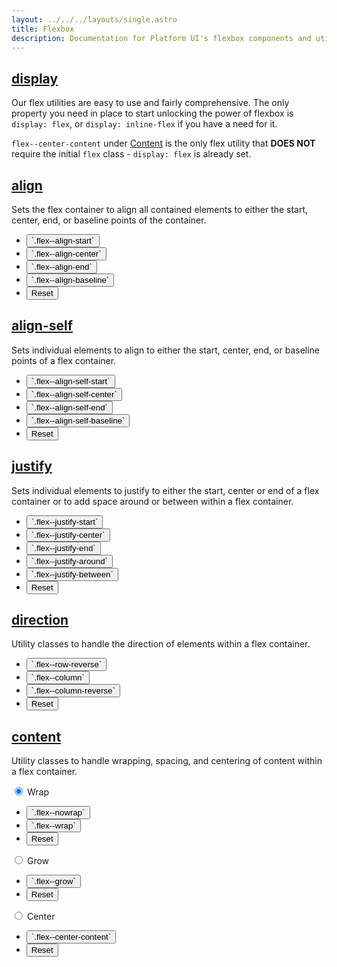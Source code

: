 ```yaml
---
layout: ../../../layouts/single.astro
title: Flexbox
description: Documentation for Platform UI's flexbox components and utilities.
---
```


## [display](#display)

Our flex utilities are easy to use and fairly comprehensive. The only property you need in place to start unlocking the power of flexbox is `display: flex`, or `display: inline-flex` if you have a need for it. 

<Classes attr="true">
<Classesrow classname="flex" attr="display: flex" />
<Classesrow classname="flex-inline" attr="display: flex-inline" />
</Classes>

<Callout header="the exception" >

`flex--center-content` under [Content](#content) is the only flex utility that **DOES NOT** require the initial `flex` class - `display: flex` is already set.

</Callout >

## [align](#align)
Sets the flex container to align all contained elements to either the start, center, end, or baseline points of the container.

<Visualizer header="Click the buttons below to toggle the flex align utility classes!" >
<div class="actions block">
  <ul class="list">
    <li>
      <button class="button" data-example-container="flex--align-start">`.flex--align-start`</button>
    </li>
    <li>
      <button class="button" data-example-container="flex--align-center">`.flex--align-center`</button>
    </li>
    <li>
      <button class="button" data-example-container="flex--align-end">`.flex--align-end`</button>
    </li>
    <li>
      <button class="button" data-example-container="flex--align-baseline">`.flex--align-baseline`</button>
    </li>
    <li>
      <button class="button button--salmon text--white" data-reset="true">Reset</button>
    </li>
  </ul>
</div>
<div class="results rounded-2 block background--dark p-3" data-setup='{"classes":["flex vh-25"],"children":[{"el":"div","classes":["abstract-element", "background--light-purple", "border", "border--color-white"]}, {"el":"div","classes":["abstract-element", "background--light-purple", "border", "border--color-white"]}, {"el":"div","classes":["abstract-element", "background--light-purple", "border", "border--color-white"]},{"el":"div","classes":["abstract-element", "background--light-purple", "border", "border--color-white"]}]}'>
</div>
</Visualizer >

## [align-self](#align-self)
Sets individual elements to align to either the start, center, end, or baseline points of a flex container.

<Visualizer header="Click the buttons below to toggle the flex align-self utility classes!" >
<div class="actions block">
  <ul class="list">
    <li>
      <button class="button" data-example-elements="flex--align-self-start">`.flex--align-self-start`</button>
    </li>
    <li>
      <button class="button" data-example-elements="flex--align-self-center">`.flex--align-self-center`</button>
    </li>
    <li>
      <button class="button" data-example-elements="flex--align-self-end">`.flex--align-self-end`</button>
    </li>
    <li>
      <button class="button" data-example-elements="flex--align-self-baseline">`.flex--align-self-baseline`</button>
    </li>
    <li>
      <button class="button button--salmon text--white" data-reset="true">Reset</button>
    </li>
  </ul>
</div>
<div class="results rounded-2 block background--dark p-3" data-setup='{"classes":["flex vh-25"],"children":[{"el":"div","classes":["abstract-element", "background--light-purple", "border", "border--color-white"]}, {"el":"div","classes":["abstract-element", "background--light-purple", "border", "border--color-white"]}, {"el":"div","classes":["abstract-element", "background--light-purple", "border", "border--color-white"]},{"el":"div","classes":["abstract-element", "background--light-purple", "border", "border--color-white"]}]}'>
</div>
</Visualizer >

## [justify](#justify)
Sets individual elements to justify to either the start, center or end of a flex container or to add space around or between within a flex container.

<Visualizer header="Click the buttons below to toggle the flex justify utility classes!" >
<div class="actions block">
  <ul class="list">
    <li>
      <button class="button" data-example-container="flex--justify-start">`.flex--justify-start`</button>
    </li>
    <li>
      <button class="button" data-example-container="flex--justify-center">`.flex--justify-center`</button>
    </li>
    <li>
      <button class="button" data-example-container="flex--justify-end">`.flex--justify-end`</button>
    </li>
    <li>
      <button class="button" data-example-container="flex--justify-around">`.flex--justify-around`</button>
    </li>
    <li>
      <button class="button" data-example-container="flex--justify-between">`.flex--justify-between`</button>
    </li>
    <li>
      <button class="button button--salmon text--white" data-reset="true">Reset</button>
    </li>
  </ul>
</div>
<div class="results rounded-2 block background--dark p-3" data-setup='{"classes":["flex vh-25"],"children":[{"el":"div","classes":["abstract-element", "background--light-purple", "border", "border--color-white"]}, {"el":"div","classes":["abstract-element", "background--light-purple", "border", "border--color-white"]}, {"el":"div","classes":["abstract-element", "background--light-purple", "border", "border--color-white"]},{"el":"div","classes":["abstract-element", "background--light-purple", "border", "border--color-white"]}]}'>
</div>
</Visualizer >

## [direction](#direction)
Utility classes to handle the direction of elements within a flex container.

<Visualizer header="Click the buttons below to toggle the direction utility -- classes!" >
<div class="actions block">
  <ul class="list">
    <li>
      <button class="button" data-example-container="flex--row-reverse">`.flex--row-reverse`</button>
    </li>
    <li>
      <button class="button" data-example-container="flex--column">`.flex--column`</button>
    </li>
    <li>
      <button class="button" data-example-container="flex--column-reverse">`.flex--column-reverse`</button>
    </li>
    <li>
      <button class="button button--salmon text--white" data-reset="true">Reset</button>
    </li>
  </ul>
</div>
<div class="results rounded-2 block background--dark p-3" data-setup='{"classes":["flex vh-25"],"children":[{"el":"div","classes":["abstract-element", "background--light-purple", "border", "border--color-white"]}, {"el":"div","classes":["abstract-element", "background--light-purple", "border", "border--color-white"]}, {"el":"div","classes":["abstract-element", "background--light-purple", "border", "border--color-white"]},{"el":"div","classes":["abstract-element", "background--light-purple", "border", "border--color-white"]}]}'>
</div>
</Visualizer >

## [content](#content)
Utility classes to handle wrapping, spacing, and centering of content within a flex container.

<Visualizer header="Click the buttons below to toggle the content utility classes!" >
<div class="block-12 tabs my-4">
  <input type="radio" id="flex-wrap" name="tabs" checked/>
  <label for="flex-wrap" class="tab">Wrap</label>
  <div class="tab-panel">
    <div class="visualizer block-container p-3 py-4 tablet-up-2 my-4">
      <div class="actions block">
        <ul class="list">
          <li>
            <button class="button" data-example-container="flex--nowrap">`.flex--nowrap`</button>
          </li>
          <li>
            <button class="button" data-example-container="flex--wrap">`.flex--wrap`</button>
          </li>
          <li>
            <button class="button button--salmon text--white" data-reset="true">Reset</button>
          </li>
        </ul>
      </div>
      <div class="results rounded-2 block background--dark p-3" data-setup='{"classes":["flex vh-25"],"children":[{"el":"div","classes":["abstract-element", "background--light-purple", "border", "border--color-white"]}, {"el":"div","classes":["abstract-element", "background--light-purple", "border", "border--color-white"]}, {"el":"div","classes":["abstract-element", "background--light-purple", "border", "border--color-white"]}, {"el":"div","classes":["abstract-element", "background--light-purple", "border", "border--color-white"]}, {"el":"div","classes":["abstract-element", "background--light-purple", "border", "border--color-white"]}, {"el":"div","classes":["abstract-element", "background--light-purple", "border", "border--color-white"]}, {"el":"div","classes":["abstract-element", "background--light-purple", "border", "border--color-white"]}, {"el":"div","classes":["abstract-element", "background--light-purple", "border", "border--color-white"]}, {"el":"div","classes":["abstract-element", "background--light-purple", "border", "border--color-white"]}, {"el":"div","classes":["abstract-element", "background--light-purple", "border", "border--color-white"]}, {"el":"div","classes":["abstract-element", "background--light-purple", "border", "border--color-white"]}, {"el":"div","classes":["abstract-element", "background--light-purple", "border", "border--color-white"]}]}'>
      </div>
    </div>
  </div>

  <input type="radio" id="flex-grow" name="tabs"/>
  <label for="flex-grow" class="tab">Grow</label>
  <div class="tab-panel">
    <div class="visualizer block-container p-3 py-4 tablet-up-2 my-4">
      <div class="actions block">
        <ul class="list">
          <li>
            <button class="button" data-example-elements="flex--grow">`.flex--grow`</button>
          </li>
          <li>
            <button class="button button--salmon text--white" data-reset="true">Reset</button>
          </li>
        </ul>
      </div>
      <div class="results rounded-2 block background--dark p-3" data-setup='{"classes":["flex", "vh-25"],"children":[{"el":"div","classes":["abstract-element", "background--light-purple", "border", "border--color-white"]}, {"el":"div","classes":["abstract-element", "background--light-purple", "border", "border--color-white"]}, {"el":"div","classes":["abstract-element", "background--light-purple", "border", "border--color-white"]}]}'>
      </div>
    </div>
  </div>

  <input type="radio" id="flex-center" name="tabs"/>
  <label for="flex-center" class="tab">Center</label>
  <div class="tab-panel">
    <div class="visualizer block-container p-3 py-4 tablet-up-2 my-4">
      <div class="actions block">
        <ul class="list">
          <li>
            <button class="button" data-example-container="flex--center-content">`.flex--center-content`</button>
          </li>
          <li>
            <button class="button button--salmon text--white" data-reset="true">Reset</button>
          </li>
        </ul>
      </div>
      <div class="results rounded-2 block background--dark p-3" data-setup='{"classes":["flex", "vh-25"],"children":[{"el":"div","classes":["abstract-element", "background--light-purple", "border", "border--color-white"]}, {"el":"div","classes":["abstract-element", "background--light-purple", "border", "border--color-white"]}, {"el":"div","classes":["abstract-element", "background--light-purple", "border", "border--color-white"]}]}'>
      </div>
    </div>
  </div>
</div>
</Visualizer >